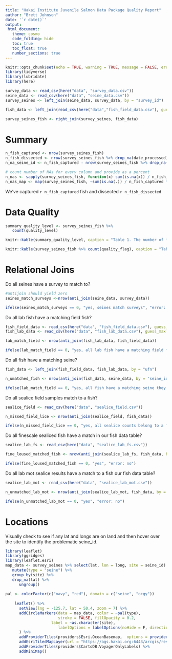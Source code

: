 ```yaml
---
title: "Hakai Institute Juvenile Salmon Data Package Quality Report"
author: "Brett Johnson"
date: '`r date()`'
output:
 html_document:
   theme: cosmo
   code_folding: hide
   toc: true
   toc_float: true
   number_sections: true
---
```


```r
knitr::opts_chunk$set(echo = TRUE, warning = TRUE, message = FALSE, error = TRUE)
library(tidyverse)
library(lubridate)
library(here)

survey_data <- read_csv(here("data", "survey_data.csv"))
seine_data <- read_csv(here("data", "seine_data.csv"))
survey_seines <- left_join(seine_data, survey_data, by = "survey_id")

fish_data <- left_join(read_csv(here("data","fish_field_data.csv"), guess_max = 20000), read_csv(here("data", "fish_lab_data.csv"), guess_max = 20000))

survey_seines_fish <- right_join(survey_seines, fish_data) 
```

# Summary

```r
n_fish_captured <- nrow(survey_seines_fish)
n_fish_dissected <- nrow(survey_seines_fish %>% drop_na(date_processed))
n_na_seine_id <- n_fish_captured - nrow(survey_seines_fish %>% drop_na(seine_id))

# count number of NAs for every column and provide as a percent
n_nas <- sapply(survey_seines_fish, function(x) sum(is.na(x)) / n_fish_captured * 100)
n_nas_map <- map(survey_seines_fish, ~sum(is.na(.)) / n_fish_captured * 100)
```

We've captured `r n_fish_captured` fish and dissected `r n_fish_dissected`

# Data Quality

```r

summary_quality_level <- survey_seines_fish %>% 
   count(quality_level)

knitr::kable(summary_quality_level, caption = "Table 1. The number of fish in various categories of quality level")

knitr::kable(survey_seines_fish %>% count(quality_flag), caption = "Table 2. The number of fish with quality flags")

```

# Relational Joins

Do all seines have a survey to match to?

```r
#antijoin should yield zero
seines_match_surveys <-nrow(anti_join(seine_data, survey_data))

ifelse(seines_match_surveys == 0, "yes, seines match surveys", "error: no, some seines don't have matching surveys")
```

Do all lab fish have a matching field fish?

```r
fish_field_data <- read_csv(here("data", "fish_field_data.csv"), guess_max = 20000)
fish_lab_data <- read_csv(here("data", "fish_lab_data.csv"), guess_max = 20000)

lab_match_field <- nrow(anti_join(fish_lab_data, fish_field_data))

ifelse(lab_match_field == 0, "yes, all lab fish have a matching field fish", "error: no, some lab fish do not have a mathing field fish")
```

Do all fish have a matching seine?

```r
fish_data <- left_join(fish_field_data, fish_lab_data, by = "ufn")

n_umatched_fish <- nrow(anti_join(fish_data, seine_data, by = 'seine_id'))

ifelse(lab_match_field == 0, "yes, all fish have a matching seine they came from", "error: no, not all fish have a seine associated with it")
```

Do all sealice field samples match to a fish?

```r
sealice_field <- read_csv(here("data", "sealice_field.csv"))

n_missed_field_lice <- nrow(anti_join(sealice_field, fish_data))

ifelse(n_missed_field_lice == 0, "yes, all sealice counts belong to a fish we collected", "error: some sealice counts don't match to a fish in our database")
```

Do all finescale sealiced fish have a match in our fish data table?

```r
sealice_lab_fs <- read_csv(here("data", "sealice_lab_fs.csv"))

fine_loused_matched_fish <- nrow(anti_join(sealice_lab_fs, fish_data, by = "ufn"))

ifelse(fine_loused_matched_fish == 0, "yes", "error: no")
```

Do all lab mot sealice results have a match to a fish our fish data table?

```r
sealice_lab_mot <- read_csv(here("data", "sealice_lab_mot.csv"))

n_unmatched_lab_mot <- nrow(anti_join(sealice_lab_mot, fish_data, by = "ufn"))

ifelse(n_unmatched_lab_mot == 0, "yes", "error: no")
```

# Locations

Visually check to see if any lat and longs are on land and then hover over the site to identify the problematic seine_id.

```r
library(leaflet)
library(ggridges)
library(leaflet.esri)
map_data <- survey_seines %>% select(lat, lon = long, site = seine_id) %>% 
   mutate(type = "seine") %>% 
   group_by(site) %>% 
   drop_na(lat) %>% 
      ungroup()
 
pal <- colorFactor(c("navy", "red"), domain = c("seine", "ocgy"))
    
    leaflet() %>% 
      setView(lng = -125.7, lat = 50.4, zoom = 7) %>% 
      addCircleMarkers(data = map_data, color = ~pal(type),
                       stroke = FALSE, fillOpacity = 0.2,
                    label = ~as.character(site),
                       labelOptions = labelOptions(noHide = F, direction = "bottom")
      ) %>%
      addProviderTiles(providers$Esri.OceanBasemap,  options = providerTileOptions(opacity = 1)) %>%
      addEsriTiledMapLayer(url = "https://ags.hakai.org:6443/arcgis/rest/services/AGOL_basemaps/Marine_charts/MapServer") %>%  
      addProviderTiles(providers$CartoDB.VoyagerOnlyLabels) %>% 
      addMiniMap()
```

